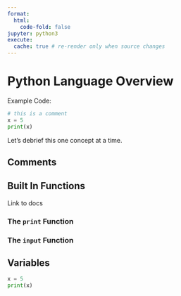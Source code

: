 ```yaml
---
format:
  html:
    code-fold: false
jupyter: python3
execute:
  cache: true # re-render only when source changes
---
```



# Python Language Overview


Example Code:

```python
# this is a comment
x = 5
print(x)
```

Let's debrief this one concept at a time.


## Comments


## Built In Functions

Link to docs

### The `print` Function

### The `input` Function


## Variables

```python
x = 5
print(x)
```
